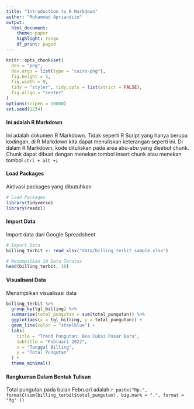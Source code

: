 ```yaml
---
title: "Introduction to R Markdown"
author: "Muhammad Apriandito"
output:
  html_document:
    theme: paper
    highlight: tango
    df_print: paged
---
```


```r
knitr::opts_chunk$set(
  dev = "png",
  dev.args = list(type = "cairo-png"),
  fig.height = 5,
  fig.width = 9,
  tidy = "styler", tidy.opts = list(strict = FALSE),
  fig.align = "center"
)
options(scipen = 10000)
set.seed(1234)
```

#### Ini adalah R Markdown

Ini adalah dokumen R Markdown. Tidak seperti R Script yang hanya berupa kodingan, di R Markdown kita dapat menuliskan keterangan seperti ini. Di dalam R Markdown, kode dituliskan pada area abu-abu yang disebut chunk. Chunk dapat dibuat dengan menekan tombol insert chunk atau menekan tombol ```ctrl + alt +i```

#### Load Packages

Aktivasi packages yang dibutuhkan

```r
# Load Packages
library(tidyverse)
library(readxl)
```

#### Import Data
Import data dari Google Spreadsheet

```r
# Import Data
billing_terbit <- read_xlsx("data/billing_terbit_sample.xlsx")
```

```r
# Menampilkan 10 Data Teratas
head(billing_terbit, 10)
```

#### Visualisasi Data
Menampilkan visualisasi data

```r
billing_terbit %>%
  group_by(tgl_billing) %>%
  summarise(total_pungutan = sum(total_pungutan)) %>%
  ggplot(aes(x = tgl_billing, y = total_pungutan)) +
  geom_line(color = "steelblue") +
  labs(
    title = "Trend Pungutan: Bea Cukai Pasar Baru",
    subtitle = "Februari 2022",
    x = "Tanggal Billing",
    y = "Total Pungutan"
  ) +
  theme_minimal()
```

#### Rangkuman Dalam Bentuk Tulisan
Total pungutan pada bulan Februari adalah `r paste("Rp.", formatC(sum(billing_terbit$total_pungutan), big.mark = ".", format = "fg" ))`
